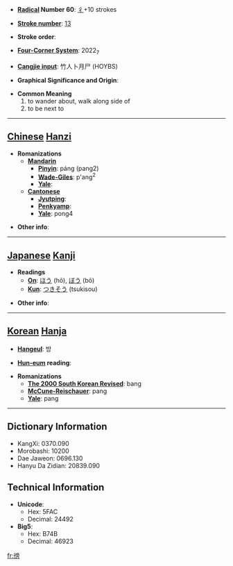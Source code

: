 * '''[[Wiktionary:Chinese radical index| Radical]] Number 60''': [[Wiktionary:Chinese radical index 彳|彳]]+10 strokes

* '''[[Wiktionary:Chinese total strokes index|Stroke number]]''': [[Wiktionary:Chinese total strokes index 13|13]]

* '''Stroke order''': 

* '''[[Wiktionary:Chinese four corner index|Four-Corner System]]''': 2022<sub>7</sub>

* '''[[Wiktionary:Chinese Cangjie index|Cangjie input]]''': 竹人卜月尸 (HOYBS)

* '''Graphical Significance and Origin''': 

* '''Common Meaning'''
*#to wander about, walk along side of
*# to be next to


----

== [[Chinese]] [[Hanzi]] ==

* '''Romanizations'''
** '''[[Mandarin]]'''
*** '''[[Pinyin]]''': páng (pang2)
*** '''[[Wade-Giles]]''': p'ang<sup>2</sup>
*** '''[[Yale]]''': 
** '''[[Cantonese]]'''
*** '''[[Jyutping]]''':
*** '''[[Penkyamp]]''': 
*** '''[[Yale]]''': pong4

* '''Other info''': 

----

== [[Japanese]] [[Kanji]] ==

* '''Readings'''
** '''[[On]]''': [[ほう]] (hō), [[ぼう]] (bō)
** '''[[Kun]]''': [[つきそう]] (tsukisou)

* '''Other info''':  

----

== [[Korean]] [[Hanja]] ==

* '''[[Hangeul]]''': 방

* '''[[Hun-eum]] reading''': 

* '''Romanizations'''
** '''[[The 2000 South Korean Revised Romanization|The 2000 South Korean Revised]]''': bang
** '''[[McCune-Reischauer]]''': pang
** '''[[Yale]]''': pang

----

== Dictionary Information ==

* KangXi: 0370.090
* Morobashi: 10200
* Dae Jaweon: 0696.130
* Hanyu Da Zidian: 20839.090

== Technical Information ==

* '''Unicode''':
** Hex: 5FAC
** Decimal: 24492
* '''Big5''':
** Hex: B74B
** Decimal: 46923

[[fr:徬]]